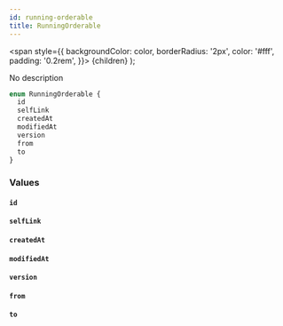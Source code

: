 ```yaml
---
id: running-orderable
title: RunningOrderable
---
```


<span
style={{
      backgroundColor: color,
      borderRadius: '2px',
      color: '#fff',
      padding: '0.2rem',
    }}>
{children}
</span>
);

No description

```graphql
enum RunningOrderable {
  id
  selfLink
  createdAt
  modifiedAt
  version
  from
  to
}
```

### Values

#### `id`

#### `selfLink`

#### `createdAt`

#### `modifiedAt`

#### `version`

#### `from`

#### `to`
